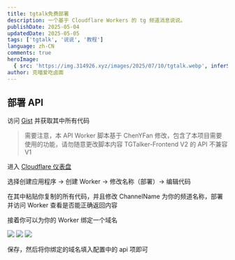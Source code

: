 ```yaml
---
title: tgtalk免费部署
description: 一个基于 Cloudflare Workers 的 tg 频道消息说说。
publishDate: 2025-05-04
updatedDate: 2025-05-05
tags: ['tgtalk', '说说', '教程']
language: zh-CN
comments: true
heroImage:
  { src: 'https://img.314926.xyz/images/2025/07/10/tgtalk.webp', inferSize: true }
author: 克喵爱吃卤面
---
```



## 部署 API

访问 [Gist][1] 并获取其中所有代码

> 需要注意，本 API Worker 脚本基于 ChenYFan 修改，包含了本项目需要使用的功能，请勿随意更改脚本内容
> TGTalker-Frontend V2 的 API 不兼容 V1

进入 [Cloudflare 仪表盘][2]

选择创建应用程序 -> 创建 Worker -> 修改名称（部署）-> 编辑代码

在其中粘贴你复制的所有代码，并且修改 ChannelName 为你的频道名称，部署并访问 Worker 查看是否能正确返回内容

接着你可以为你的 Worker 绑定一个域名

![](https://cdn.jsdelivr.net/gh/kmfx/tuchuang@main/img/202505042340004.png)
![](https://cdn.jsdelivr.net/gh/kmfx/tuchuang@main/img/202505042340138.png)
![](https://cdn.jsdelivr.net/gh/kmfx/tuchuang@main/img/202505042340963.png)

保存，然后将你绑定的域名填入配置中的 api 项即可

[1]: https://gist.github.com/FloatSheep/55db67d9e8148149ebbcb0f9f6b0d901
[2]: https://dash.cloudflare.com